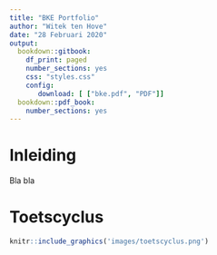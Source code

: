 ```yaml
---
title: "BKE Portfolio"
author: "Witek ten Hove"
date: "28 Februari 2020"
output:
  bookdown::gitbook:
    df_print: paged
    number_sections: yes
    css: "styles.css"
    config:
       download: [ ["bke.pdf", "PDF"]]
  bookdown::pdf_book:
    number_sections: yes
---
```


# Inleiding

Bla bla

# Toetscyclus

```r
knitr::include_graphics('images/toetscyclus.png')
```




